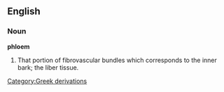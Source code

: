 ==English==

===Noun===

'''phloem'''

#That portion of fibrovascular bundles which corresponds to the inner bark; the liber tissue.
[[Category:Greek derivations]]